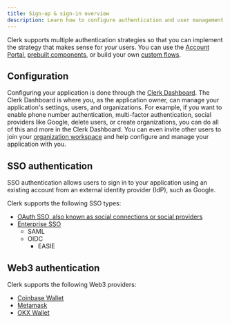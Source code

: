 ```yaml
---
title: Sign-up & sign-in overview
description: Learn how to configure authentication and user management for your Clerk application.
---
```


Clerk supports multiple authentication strategies so that you can implement the strategy that makes sense for _your_ users. You can use the [Account Portal](/docs/account-portal/overview), [prebuilt components](/docs/components/overview), or build your own [custom flows](/docs/custom-flows/overview).

## Configuration

Configuring your application is done through the [Clerk Dashboard](https://dashboard.clerk.com). The Clerk Dashboard is where you, as the application owner, can manage your application's settings, users, and organizations. For example, if you want to enable phone number authentication, multi-factor authentication, social providers like Google, delete users, or create organizations, you can do all of this and more in the Clerk Dashboard. You can even invite other users to join your [organization workspace](/docs/organizations/organization-workspaces) and help configure and manage your application with you.

## SSO authentication

SSO authentication allows users to sign in to your application using an existing account from an external identity provider (IdP), such as Google.

Clerk supports the following SSO types:

- [OAuth SSO, also known as social connections or social providers](/docs/configure/auth-strategies/social-connections/oauth)
- [Enterprise SSO](/docs/configure/auth-strategies/enterprise-connections/overview)
  - SAML
  - OIDC
    - EASIE

## Web3 authentication

Clerk supports the following Web3 providers:

- [Coinbase Wallet](/docs/configure/auth-strategies/web3/coinbase-wallet)
- [Metamask](/docs/configure/auth-strategies/web3/metamask)
- [OKX Wallet](/docs/configure/auth-strategies/web3/okx-wallet)
